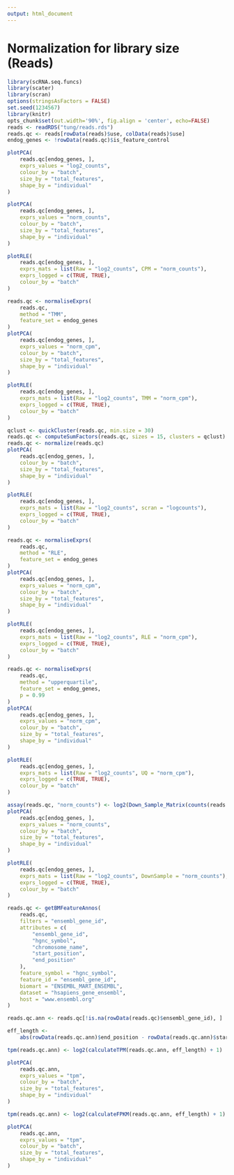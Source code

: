 ```yaml
---
output: html_document
---
```


# Normalization for library size (Reads)

```r
library(scRNA.seq.funcs)
library(scater)
library(scran)
options(stringsAsFactors = FALSE)
set.seed(1234567)
library(knitr)
opts_chunk$set(out.width='90%', fig.align = 'center', echo=FALSE)
reads <- readRDS("tung/reads.rds")
reads.qc <- reads[rowData(reads)$use, colData(reads)$use]
endog_genes <- !rowData(reads.qc)$is_feature_control
```

```r
plotPCA(
    reads.qc[endog_genes, ],
    exprs_values = "log2_counts",
    colour_by = "batch",
    size_by = "total_features",
    shape_by = "individual"
)
```

```r
plotPCA(
    reads.qc[endog_genes, ],
    exprs_values = "norm_counts",
    colour_by = "batch",
    size_by = "total_features",
    shape_by = "individual"
)
```
```r
plotRLE(
    reads.qc[endog_genes, ], 
    exprs_mats = list(Raw = "log2_counts", CPM = "norm_counts"),
    exprs_logged = c(TRUE, TRUE),
    colour_by = "batch"
)
```

```r
reads.qc <- normaliseExprs(
    reads.qc,
    method = "TMM",
    feature_set = endog_genes
)
plotPCA(
    reads.qc[endog_genes, ],
    exprs_values = "norm_cpm",
    colour_by = "batch",
    size_by = "total_features",
    shape_by = "individual"
)
```
```r
plotRLE(
    reads.qc[endog_genes, ], 
    exprs_mats = list(Raw = "log2_counts", TMM = "norm_cpm"),
    exprs_logged = c(TRUE, TRUE),
    colour_by = "batch"
)
```

```r
qclust <- quickCluster(reads.qc, min.size = 30)
reads.qc <- computeSumFactors(reads.qc, sizes = 15, clusters = qclust)
reads.qc <- normalize(reads.qc)
plotPCA(
    reads.qc[endog_genes, ],
    colour_by = "batch",
    size_by = "total_features",
    shape_by = "individual"
)
```

```r
plotRLE(
    reads.qc[endog_genes, ], 
    exprs_mats = list(Raw = "log2_counts", scran = "logcounts"),
    exprs_logged = c(TRUE, TRUE),
    colour_by = "batch"
)
```

```r
reads.qc <- normaliseExprs(
    reads.qc,
    method = "RLE",
    feature_set = endog_genes
)
plotPCA(
    reads.qc[endog_genes, ],
    exprs_values = "norm_cpm",
    colour_by = "batch",
    size_by = "total_features",
    shape_by = "individual"
)
```

```r
plotRLE(
    reads.qc[endog_genes, ], 
    exprs_mats = list(Raw = "log2_counts", RLE = "norm_cpm"),
    exprs_logged = c(TRUE, TRUE),
    colour_by = "batch"
)
```

```r
reads.qc <- normaliseExprs(
    reads.qc,
    method = "upperquartile", 
    feature_set = endog_genes,
    p = 0.99
)
plotPCA(
    reads.qc[endog_genes, ],
    exprs_values = "norm_cpm",
    colour_by = "batch",
    size_by = "total_features",
    shape_by = "individual"
)
```
```r
plotRLE(
    reads.qc[endog_genes, ], 
    exprs_mats = list(Raw = "log2_counts", UQ = "norm_cpm"),
    exprs_logged = c(TRUE, TRUE),
    colour_by = "batch"
)
```

```r
assay(reads.qc, "norm_counts") <- log2(Down_Sample_Matrix(counts(reads.qc)) + 1)
plotPCA(
    reads.qc[endog_genes, ],
    exprs_values = "norm_counts",
    colour_by = "batch",
    size_by = "total_features",
    shape_by = "individual"
)
```
```r
plotRLE(
    reads.qc[endog_genes, ], 
    exprs_mats = list(Raw = "log2_counts", DownSample = "norm_counts"),
    exprs_logged = c(TRUE, TRUE),
    colour_by = "batch"
)
```

```r
reads.qc <- getBMFeatureAnnos(
    reads.qc,
    filters = "ensembl_gene_id", 
    attributes = c(
        "ensembl_gene_id",
        "hgnc_symbol",
        "chromosome_name",
        "start_position",
        "end_position"
    ), 
    feature_symbol = "hgnc_symbol",
    feature_id = "ensembl_gene_id",
    biomart = "ENSEMBL_MART_ENSEMBL", 
    dataset = "hsapiens_gene_ensembl",
    host = "www.ensembl.org"
)
```

```r
reads.qc.ann <- reads.qc[!is.na(rowData(reads.qc)$ensembl_gene_id), ]
```

```r
eff_length <- 
    abs(rowData(reads.qc.ann)$end_position - rowData(reads.qc.ann)$start_position) / 1000
```

```r
tpm(reads.qc.ann) <- log2(calculateTPM(reads.qc.ann, eff_length) + 1)
```

```r
plotPCA(
    reads.qc.ann,
    exprs_values = "tpm",
    colour_by = "batch",
    size_by = "total_features",
    shape_by = "individual"
)
```

```r
tpm(reads.qc.ann) <- log2(calculateFPKM(reads.qc.ann, eff_length) + 1)
```

```r
plotPCA(
    reads.qc.ann,
    exprs_values = "tpm",
    colour_by = "batch",
    size_by = "total_features",
    shape_by = "individual"
)
```

